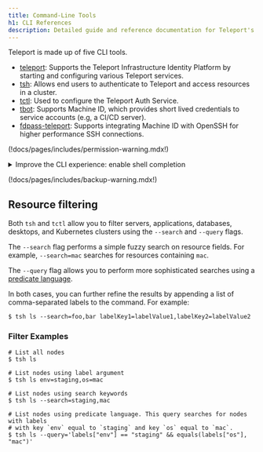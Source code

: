 ```yaml
---
title: Command-Line Tools
h1: CLI References
description: Detailed guide and reference documentation for Teleport's command line interface (CLI) tools.
---
```


Teleport is made up of five CLI tools.

- [teleport](teleport.mdx): Supports the Teleport Infrastructure Identity Platform by starting and configuring various Teleport services.
- [tsh](tsh.mdx): Allows end users to authenticate to Teleport and access resources in a cluster.
- [tctl](tctl.mdx): Used to configure the Teleport Auth Service.
- [tbot](tbot.mdx): Supports Machine ID, which provides short lived credentials to service accounts (e.g, a CI/CD server).
- [fdpass-teleport](fdpass-teleport.mdx): Supports integrating Machine ID with OpenSSH for higher performance SSH connections.

(!docs/pages/includes/permission-warning.mdx!)

<details>
<summary>Improve the CLI experience: enable shell completion</summary>

  Teleport's CLI tools can provide completion hints for bash and zsh.
  For example, typing `tsh` and pressing `Tab` will show all available
  subcommands, typing `tsh --` and pressing `Tab` will show all available flags.

  To enable completion, add an additional statement to your shell configuration file.

  Example (`.bashrc`):

  ```sh
  eval "$(tsh --completion-script-bash)"
  ```

  Example (`.zshrc`):

  ```sh
  # enable completion feature
  autoload -Uz compinit
  compinit

  eval "$(tsh --completion-script-zsh)"
  ```

  Reload your shell to see the changes.

  You can repeat the same process for `tctl`, `teleport`, and `tbot`.

</details>

(!docs/pages/includes/backup-warning.mdx!)

## Resource filtering

Both `tsh` and `tctl` allow you to filter servers, applications, databases,
desktops, and Kubernetes clusters using the `--search` and `--query` flags.

The `--search` flag performs a simple fuzzy search on resource fields. For example, `--search=mac` searches for resources containing `mac`.

The `--query` flag allows you to perform more sophisticated searches using a [predicate language](../predicate-language.mdx).

In both cases, you can further refine the results by appending a list of comma-separated labels to the command. For example:

```code
$ tsh ls --search=foo,bar labelKey1=labelValue1,labelKey2=labelValue2
```

### Filter Examples

```code
# List all nodes
$ tsh ls

# List nodes using label argument
$ tsh ls env=staging,os=mac

# List nodes using search keywords
$ tsh ls --search=staging,mac

# List nodes using predicate language. This query searches for nodes with labels
# with key `env` equal to `staging` and key `os` equal to `mac`.
$ tsh ls --query='labels["env"] == "staging" && equals(labels["os"], "mac")'
```

